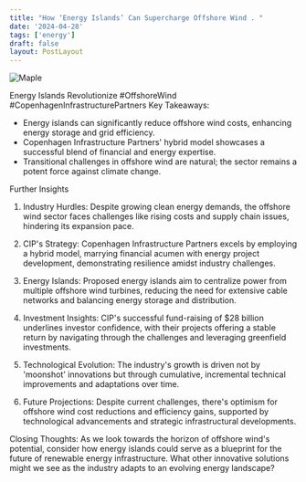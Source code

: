 ```yaml
---
title: "How ‘Energy Islands’ Can Supercharge Offshore Wind . "
date: '2024-04-28'
tags: ['energy']
draft: false
layout: PostLayout
---
```


<div className="flex justify-center">
<div className="my-1 w-full px-2 xl:my-1 xl:w-1/2 xl:px-2">
    <img src="https://willpolesa.pythonanywhere.com/static/podcast_thumbnails/thumbnail_rec0pQaIXXQUfkH1a.jpg" alt="Maple" className="mx-auto h-58 w-auto" />
</div>
</div>

Energy Islands Revolutionize #OffshoreWind #CopenhagenInfrastructurePartners
Key Takeaways:
- Energy islands can significantly reduce offshore wind costs, enhancing energy storage and grid efficiency.
- Copenhagen Infrastructure Partners' hybrid model showcases a successful blend of financial and energy expertise.
- Transitional challenges in offshore wind are natural; the sector remains a potent force against climate change.

Further Insights
1. Industry Hurdles:
Despite growing clean energy demands, the offshore wind sector faces challenges like rising costs and supply chain issues, hindering its expansion pace.

2. CIP's Strategy:
Copenhagen Infrastructure Partners excels by employing a hybrid model, marrying financial acumen with energy project development, demonstrating resilience amidst industry challenges.

3. Energy Islands:
Proposed energy islands aim to centralize power from multiple offshore wind turbines, reducing the need for extensive cable networks and balancing energy storage and distribution.

4. Investment Insights:
CIP's successful fund-raising of $28 billion underlines investor confidence, with their projects offering a stable return by navigating through the challenges and leveraging greenfield investments.

5. Technological Evolution:
The industry's growth is driven not by 'moonshot' innovations but through cumulative, incremental technical improvements and adaptations over time.

6. Future Projections:
Despite current challenges, there's optimism for offshore wind cost reductions and efficiency gains, supported by technological advancements and strategic infrastructural developments.

Closing Thoughts:
As we look towards the horizon of offshore wind's potential, consider how energy islands could serve as a blueprint for the future of renewable energy infrastructure. What other innovative solutions might we see as the industry adapts to an evolving energy landscape?
